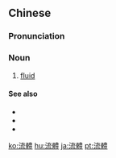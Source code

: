 {{also|流体}}
==Chinese==
{{zh-forms|s=流体}}

===Pronunciation===
{{zh-pron
|m=liútǐ
|c=lau4 tai2
|mn=liû-thé
|cat=n
}}

===Noun===
{{zh-noun}}

# [[fluid]]

====See also====
* {{zh-l|固體}}
* {{zh-l|氣體}}
* {{zh-l|液體}}

[[ko:流體]]
[[hu:流體]]
[[ja:流體]]
[[pt:流體]]